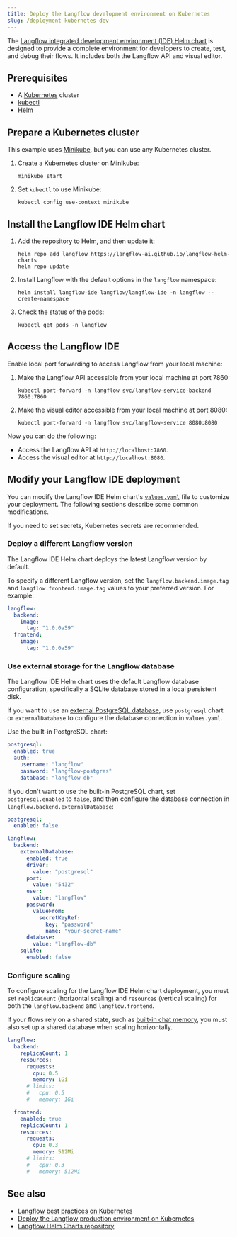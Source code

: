 ```yaml
---
title: Deploy the Langflow development environment on Kubernetes
slug: /deployment-kubernetes-dev
---
```



The [Langflow integrated development environment (IDE) Helm chart](https://github.com/langflow-ai/langflow-helm-charts/tree/main/charts/langflow-ide) is designed to provide a complete environment for developers to create, test, and debug their flows. It includes both the Langflow API and visual editor.

## Prerequisites

- A [Kubernetes](https://kubernetes.io/docs/setup/) cluster
- [kubectl](https://kubernetes.io/docs/tasks/tools/#kubectl)
- [Helm](https://helm.sh/docs/intro/install/)

## Prepare a Kubernetes cluster

This example uses [Minikube](https://minikube.sigs.k8s.io/docs/start/), but you can use any Kubernetes cluster.

1. Create a Kubernetes cluster on Minikube:

	```shell
	minikube start
	```

2. Set `kubectl` to use Minikube:

	```shell
	kubectl config use-context minikube
	```

## Install the Langflow IDE Helm chart

1. Add the repository to Helm, and then update it:

	```shell
	helm repo add langflow https://langflow-ai.github.io/langflow-helm-charts
	helm repo update
	```

2. Install Langflow with the default options in the `langflow` namespace:

	```shell
	helm install langflow-ide langflow/langflow-ide -n langflow --create-namespace
	```

3. Check the status of the pods:

	```shell
	kubectl get pods -n langflow
	```

## Access the Langflow IDE

Enable local port forwarding to access Langflow from your local machine:

1. Make the Langflow API accessible from your local machine at port 7860:

    ```shell
    kubectl port-forward -n langflow svc/langflow-service-backend 7860:7860
    ```

2. Make the visual editor accessible from your local machine at port 8080:

    ```shell
    kubectl port-forward -n langflow svc/langflow-service 8080:8080
    ```

Now you can do the following:

- Access the Langflow API at `http://localhost:7860`.
- Access the visual editor at `http://localhost:8080`.

## Modify your Langflow IDE deployment

You can modify the Langflow IDE Helm chart's [`values.yaml`](https://github.com/langflow-ai/langflow-helm-charts/blob/main/charts/langflow-ide/values.yaml) file to customize your deployment.
The following sections describe some common modifications.

If you need to set secrets, Kubernetes secrets are recommended.

### Deploy a different Langflow version

The Langflow IDE Helm chart deploys the latest Langflow version by default.

To specify a different Langflow version, set the `langflow.backend.image.tag` and `langflow.frontend.image.tag` values to your preferred version.
For example:

```yaml
langflow:
  backend:
    image:
      tag: "1.0.0a59"
  frontend:
    image:
      tag: "1.0.0a59"
```

### Use external storage for the Langflow database

The Langflow IDE Helm chart uses the default Langflow database configuration, specifically a SQLite database stored in a local persistent disk.

If you want to use an [external PostgreSQL database](/configuration-custom-database), use `postgresql` chart or `externalDatabase` to configure the database connection in `values.yaml`.

<Tabs>
<TabItem value="postgresql" label="postgresql" default>

Use the built-in PostgreSQL chart:

```yaml
postgresql:
  enabled: true
  auth:
    username: "langflow"
    password: "langflow-postgres"
    database: "langflow-db"
```

</TabItem>
<TabItem value="externaldatabase" label="externalDatabase">

If you don't want to use the built-in PostgreSQL chart, set `postgresql.enabled` to `false`, and then configure the database connection in `langflow.backend.externalDatabase`:

```yaml
postgresql:
  enabled: false

langflow:
  backend:
    externalDatabase:
      enabled: true
      driver:
        value: "postgresql"
      port:
        value: "5432"
      user:
        value: "langflow"
      password:
        valueFrom:
          secretKeyRef:
            key: "password"
            name: "your-secret-name"
      database:
        value: "langflow-db"
    sqlite:
      enabled: false
```

</TabItem>
</Tabs>

### Configure scaling

To configure scaling for the Langflow IDE Helm chart deployment, you must set `replicaCount` (horizontal scaling) and `resources` (vertical scaling) for both the `langflow.backend` and `langflow.frontend`.

If your flows rely on a shared state, such as [built-in chat memory](/memory), you must also set up a shared database when scaling horizontally.

```yaml
langflow:
  backend:
    replicaCount: 1
    resources:
      requests:
        cpu: 0.5
        memory: 1Gi
      # limits:
      #   cpu: 0.5
      #   memory: 1Gi

  frontend:
    enabled: true
    replicaCount: 1
    resources:
      requests:
        cpu: 0.3
        memory: 512Mi
      # limits:
      #   cpu: 0.3
      #   memory: 512Mi
```

## See also

* [Langflow best practices on Kubernetes](/deployment-prod-best-practices)
* [Deploy the Langflow production environment on Kubernetes](/deployment-kubernetes-prod)
* [Langflow Helm Charts repository](https://github.com/langflow-ai/langflow-helm-charts)
